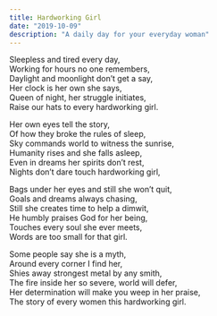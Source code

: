 ```yaml
---
title: Hardworking Girl
date: "2019-10-09"
description: "A daily day for your everyday woman"
---
```


Sleepless and tired every day,  
Working for hours no one remembers,  
Daylight and moonlight don’t get a say,  
Her clock is her own she says,  
Queen of night, her struggle initiates,  
Raise our hats to every hardworking girl.


Her own eyes tell the story,  
Of how they broke the rules of sleep,  
Sky commands​ world to witness the sunrise,  
Humanity rises and she falls asleep,  
Even in dreams her spirits don’t rest,  
Nights don’t dare touch hardworking girl,


Bags under her eyes and still she won’t quit,  
Goals and dreams always chasing,  
Still she creates time to help a dimwit,  
He humbly praises God for her being,  
Touches every soul she ever meets,  
Words are too small for that girl.


Some people say she is a myth,  
Around every corner I find her,  
Shies away strongest metal by any smith,  
The fire inside her so severe, world will defer,  
Her determination will make you weep in her praise,  
The story of every women this hardworking girl.